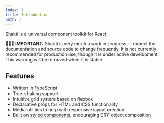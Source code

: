 ```yaml
---
index: 1
title: Introduction
path: /
---
```


Shakti is a universal component toolkit for React.

<Alert>
    🚨🚧🚨 <b>IMPORTANT:</b> Shakti is very much a work in progress ― expect the documentation and source code to change frequently. It is not currently recommended for production use, though it is under active development. This warning will be removed when it is stable.
</Alert>

## Features
- Written in TypeScript
- Tree-shaking support
- Intuitive grid system based on flexbox
- Declarative props for HTML and CSS functionality
- Media utilities to help with responsive layout creation
- Built on <a href="https://styled-components.com/" target="_blank" rel="noopener noreferrer">styled components</a>, encouraging DRY object composition
